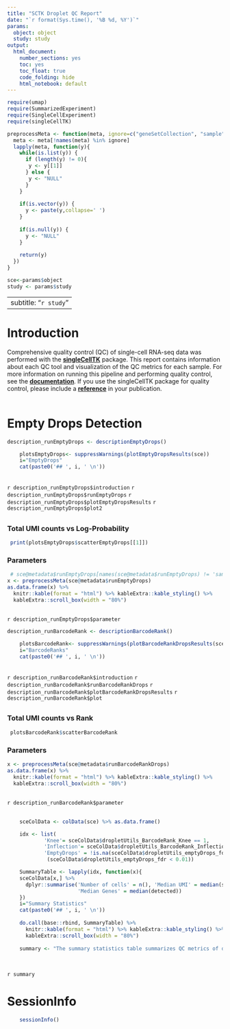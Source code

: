 ```yaml
---
title: "SCTK Droplet QC Report"
date: "`r format(Sys.time(), '%B %d, %Y')`"
params: 
  object: object
  study: study
output:
  html_document:
    number_sections: yes
    toc: yes
    toc_float: true
    code_folding: hide
    html_notebook: default
---
```


```r
require(umap)
require(SummarizedExperiment)
require(SingleCellExperiment)
require(singleCellTK)

preprocessMeta <- function(meta, ignore=c("geneSetCollection", "sample")){
  meta <- meta[!names(meta) %in% ignore]
  lapply(meta, function(y){
    while(is.list(y)) {
      if (length(y) != 0){
       y <- y[[1]]  
      } else {
       y <- "NULL"
      }
    }
      
    if(is.vector(y)) {
      y <- paste(y,collapse=' ')
    }
      
    if(is.null(y)) {
      y <- "NULL"
    }
      
    return(y)
  })
}
```

```r
sce<-params$object
study <- params$study
```

---
subtitle: "`r study`"
---

# Introduction
Comprehensive quality control (QC) of single-cell RNA-seq data was performed with the [**singleCellTK**](https://github.com/compbiomed/singleCellTK/tree/sctk_qc_1.7.6) package. This report contains information about each QC tool and visualization of the QC metrics for each sample. For more information on running this pipeline and performing quality control, see the [**documentation**](https://github.com/compbiomed/singleCellTK/blob/devel/exec/SCTK_runQC_Documentation2.md). If you use the singleCellTK package for quality control, please include a [**reference**](https://www.biorxiv.org/content/10.1101/329755v1.article-info) in your publication.
<br />
<br />


# Empty Drops Detection
```r
description_runEmptyDrops <- descriptionEmptyDrops()
```

```r
    plotsEmptyDrops<- suppressWarnings(plotEmptyDropsResults(sce))
    i="EmptyDrops"
    cat(paste0('## ', i, ' \n'))
```
<br />
`r description_runEmptyDrops$introduction`
`r description_runEmptyDrops$runEmptyDrops`
`r description_runEmptyDrops$plotEmptyDropsResults`
`r description_runEmptyDrops$plot2`


## {.unlisted .unnumbered .toc-ignore .tabset .tabset-fade}
### Total UMI counts vs Log-Probability \n
```r
 print(plotsEmptyDrops$scatterEmptyDrops[[1]])
```

### Parameters \n\n
```r
 # sce@metadata$runEmptyDrops[names(sce@metadata$runEmptyDrops) != 'sample']
x <- preprocessMeta(sce@metadata$runEmptyDrops)
as.data.frame(x) %>%
  knitr::kable(format = "html") %>% kableExtra::kable_styling() %>%
  kableExtra::scroll_box(width = "80%")
```
<br />
`r description_runEmptyDrops$parameter`




```r
description_runBarcodeRank <- descriptionBarcodeRank()
```

```r
    plotsBarcodeRank<- suppressWarnings(plotBarcodeRankDropsResults(sce))
    i="BarcodeRanks"
    cat(paste0('## ', i, ' \n'))
```
<br />
`r description_runBarcodeRank$introduction`
`r description_runBarcodeRank$runBarcodeRankDrops`
`r description_runBarcodeRank$plotBarcodeRankDropsResults`
`r description_runBarcodeRank$plot`

## {.unlisted .unnumbered .toc-ignore .tabset .tabset-fade}
### Total UMI counts vs Rank \n\n
```r
 plotsBarcodeRank$scatterBarcodeRank
```

### Parameters \n\n
```r
x <- preprocessMeta(sce@metadata$runBarcodeRankDrops)
as.data.frame(x) %>%
  knitr::kable(format = "html") %>% kableExtra::kable_styling() %>%
  kableExtra::scroll_box(width = "80%")
```    
<br />
`r description_runBarcodeRank$parameter`


## {.unlisted .unnumbered .toc-ignore .tabset .tabset-fade}

```r
    sceColData <- colData(sce) %>% as.data.frame()

    idx <- list(
            'Knee'= sceColData$dropletUtils_BarcodeRank_Knee == 1,
            'Inflection'= sceColData$dropletUtils_BarcodeRank_Inflection == 1, 
            'EmptyDrops' = !is.na(sceColData$dropletUtils_emptyDrops_fdr) &
             (sceColData$dropletUtils_emptyDrops_fdr < 0.01))

    SummaryTable <- lapply(idx, function(x){
    sceColData[x,] %>% 
      dplyr::summarise('Number of cells' = n(), 'Median UMI' = median(sum), 
                       'Median Genes' = median(detected))
    })
    i="Summary Statistics"
    cat(paste0('## ', i, ' \n'))
    
    do.call(base::rbind, SummaryTable) %>% 
      knitr::kable(format = "html") %>% kableExtra::kable_styling() %>%
      kableExtra::scroll_box(width = "80%")
    
    summary <- "The summary statistics table summarizes QC metrics of droplets that passed different cell detection cutoff. Here it summarizes number of cells passing the cutoff, median of UMI count and median of genes detected per cell."
    
```
<br />
`r summary`


# SessionInfo
```r
    sessionInfo()
```